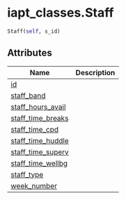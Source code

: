 # iapt_classes.Staff { #iapt_classes.Staff }

```python
Staff(self, s_id)
```



## Attributes

| Name | Description |
| --- | --- |
| [id](#iapt_classes.Staff.id) |  |
| [staff_band](#iapt_classes.Staff.staff_band) |  |
| [staff_hours_avail](#iapt_classes.Staff.staff_hours_avail) |  |
| [staff_time_breaks](#iapt_classes.Staff.staff_time_breaks) |  |
| [staff_time_cpd](#iapt_classes.Staff.staff_time_cpd) |  |
| [staff_time_huddle](#iapt_classes.Staff.staff_time_huddle) |  |
| [staff_time_superv](#iapt_classes.Staff.staff_time_superv) |  |
| [staff_time_wellbg](#iapt_classes.Staff.staff_time_wellbg) |  |
| [staff_type](#iapt_classes.Staff.staff_type) |  |
| [week_number](#iapt_classes.Staff.week_number) |  |